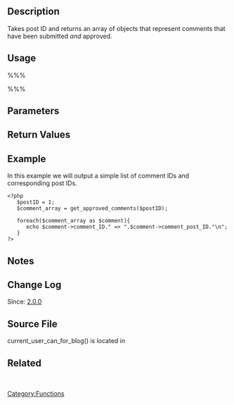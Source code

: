 {{Languages|
{{en|Function Reference/get_approved_comments}}
{{it|Riferimento funzioni/get_approved_comments}}
}}

==Description==
Takes post ID and returns an array of objects that represent comments that have been submitted ''and'' approved.

== Usage ==
%%%<?php
  $comment_array = get_approved_comments($post_id); 
?>%%%

== Parameters ==
{{Parameter|$post_id|integer|The ID of the post|required}}

== Return Values ==
{{Return|$comments|array|The approved comments}}

==Example==

In this example we will output a simple list of comment IDs and corresponding post IDs.

<pre>
<?php
   $postID = 1;
   $comment_array = get_approved_comments($postID);

   foreach($comment_array as $comment){
      echo $comment->comment_ID." => ".$comment->comment_post_ID."\n";
   }
?>
</pre>

== Notes ==

== Change Log ==

Since: [[Version 2.0|2.0.0]]

== Source File ==

current_user_can_for_blog() is located in {{Trac|wp-includes/capabilities.php}}

== Related ==
&nbsp;

{{Tag Footer}}
{{Copyedit}}

[[Category:Functions]]